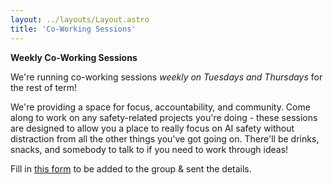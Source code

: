 ---
layout: ../layouts/Layout.astro
title: 'Co-Working Sessions'
---

**Weekly Co-Working Sessions**

We're running co-working sessions *weekly on Tuesdays and Thursdays* for the rest of term! 



We're providing a space for focus, accountability, and community. Come along to work on any safety-related projects you're doing - these sessions are designed to allow you a place to really focus on AI safety without distraction from all the other things you've got going on. There'll be drinks, snacks, and somebody to talk to if you need to work through ideas!



Fill in [this form](https://airtable.com/appYLUyQifgR31gwq/pagRNiqWbBuqTKoro/form) to be added to the group & sent the details.